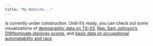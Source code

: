 ```yaml
---
title: "My Website..."
---
```


is currently under construction. Until it's ready, you can check out some visualizations of <a href="/SamJohnsonTX03/demographics/demographics.html">demographic data on TX-03</a>, <a href="/SamJohnsonTX03/politics/dwNominate.html">Rep. Sam Johnson's DWNominate ideology scores</a>, and <a href="/automation_race/plots.html">basic data on occupational automatability and race</a>